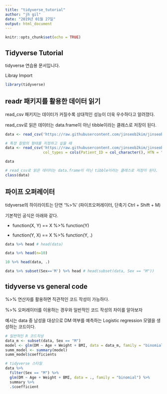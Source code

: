 ```yaml
---
title: "tidyverse_tutorial"
author: "jh gil"
date: "2019년 01월 27일"
output: html_document
---
```


```r
knitr::opts_chunk$set(echo = TRUE)
```

## Tidyverse Tutorial

tidyverse 연습용 문서입니다.

Libray Import

```r
library(tidyverse)
```

## readr 패키지를 활용한 데이터 읽기

read_csv 패키지는 데이터가 커질수록 상대적인 성능이 더욱 우수하다고 알려졌다.

read_csv로 읽은 데이터는 data.frame이 아닌 tibble이라는 클래스로 저장이 된다.

```r
data <- read_csv('https://raw.githubusercontent.com/jinseob2kim/jinseob2kim.github.io/master/smc_example.csv')
```

```r
# 특정 칼럼의 형태를 지정하고 싶을 때
data <- read_csv('https://raw.githubusercontent.com/jinseob2kim/jinseob2kim.github.io/master/smc_example.csv',
                 col_types = cols(Patient_ID = col_character(), HTN = "c"))
```

```r
data
```

```r
# read_csv로 읽은 데이터는 data.frame이 아닌 tibble이라는 클래스로 저장이 된다.
class(data)
```

## 파이프 오퍼레이터

tidyverse의 하이라이트는 단연 '%>%' (파이프오퍼레이터, 단축기 Ctrl + Shift + M)

기본적인 공식은 아래와 같다.

- function(X, Y) == X %>% function(Y)

- function(Y, X) == X %>% function(Y, .)

```r
data %>% head # head(data)
```

```r
data %>% head(n=10)
```

```r
10 %>% head(data, .)
```

```r
data %>% subset(Sex=='M') %>% head # head(subset(data, Sex == "M"))
```

## tidyverse vs general code

%>% 연산자를 활용하면 직관적인 코드 작성이 가능하다.

%>% 오퍼레이터를 이용하는 경우와 일반적인 코드 작성의 차이를 알아보자

예시는 data 중 남성을 대상으로 DM 여부를 예측하는 Logistic regression 모델을 생성하는 코드이다.

```r
# 일반적인 R 코드작성
data_m <- subset(data, Sex == "M")
model <- glm(DM ~ Age + Weight + BMI, data = data_m, family = "binomial")
summ_model <- summary(model)
summ_model$coefficients
```

```r
# tidyverse 스타일
data %>%
  filter(Sex == "M") %>% 
  glm(DM ~ Age + Weight + BMI, data = ., family = "binomial") %>%
  summary %>% 
  .$coefficient
```